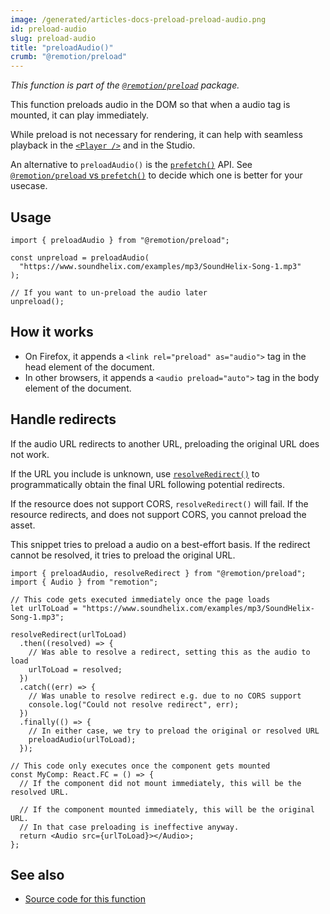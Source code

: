 ```yaml
---
image: /generated/articles-docs-preload-preload-audio.png
id: preload-audio
slug: preload-audio
title: "preloadAudio()"
crumb: "@remotion/preload"
---
```


_This function is part of the [`@remotion/preload`](/docs/preload) package._

This function preloads audio in the DOM so that when a audio tag is mounted, it can play immediately.

While preload is not necessary for rendering, it can help with seamless playback in the [`<Player />`](/docs/player) and in the Studio.

An alternative to `preloadAudio()` is the [`prefetch()`](/docs/prefetch) API. See [`@remotion/preload` vs `prefetch()`](/docs/player/preloading#remotionpreload-vs-prefetch) to decide which one is better for your usecase.

## Usage

```tsx twoslash
import { preloadAudio } from "@remotion/preload";

const unpreload = preloadAudio(
  "https://www.soundhelix.com/examples/mp3/SoundHelix-Song-1.mp3"
);

// If you want to un-preload the audio later
unpreload();
```

## How it works

- On Firefox, it appends a `<link rel="preload" as="audio">` tag in the head element of the document.
- In other browsers, it appends a `<audio preload="auto">` tag in the body element of the document.

## Handle redirects

If the audio URL redirects to another URL, preloading the original URL does not work.

If the URL you include is unknown, use [`resolveRedirect()`](/docs/preload/resolve-redirect) to programmatically obtain the final URL following potential redirects.

If the resource does not support CORS, `resolveRedirect()` will fail. If the resource redirects, and does not support CORS, you cannot preload the asset.

This snippet tries to preload a audio on a best-effort basis. If the redirect cannot be resolved, it tries to preload the original URL.

```tsx twoslash
import { preloadAudio, resolveRedirect } from "@remotion/preload";
import { Audio } from "remotion";

// This code gets executed immediately once the page loads
let urlToLoad = "https://www.soundhelix.com/examples/mp3/SoundHelix-Song-1.mp3";

resolveRedirect(urlToLoad)
  .then((resolved) => {
    // Was able to resolve a redirect, setting this as the audio to load
    urlToLoad = resolved;
  })
  .catch((err) => {
    // Was unable to resolve redirect e.g. due to no CORS support
    console.log("Could not resolve redirect", err);
  })
  .finally(() => {
    // In either case, we try to preload the original or resolved URL
    preloadAudio(urlToLoad);
  });

// This code only executes once the component gets mounted
const MyComp: React.FC = () => {
  // If the component did not mount immediately, this will be the resolved URL.

  // If the component mounted immediately, this will be the original URL.
  // In that case preloading is ineffective anyway.
  return <Audio src={urlToLoad}></Audio>;
};
```

## See also

- [Source code for this function](https://github.com/remotion-dev/remotion/blob/main/packages/preload/src/preload-audio.ts)
